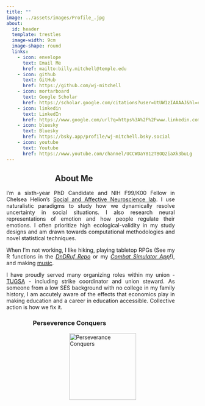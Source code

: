 ```yaml
---
title: ""
image: ../assets/images/Profile_.jpg
about:
  id: header
  template: trestles
  image-width: 9cm
  image-shape: round
  links: 
    - icon: envelope
      text: Email Me
      href: mailto:billy.mitchell@temple.edu
    - icon: github
      text: GitHub
      href: https://github.com/wj-mitchell
    - icon: mortarboard
      text: Google Scholar
      href: https://scholar.google.com/citations?user=UtUW1zIAAAAJ&hl=en
    - icon: linkedin
      text: LinkedIn
      href: https://www.google.com/url?q=https%3A%2F%2Fwww.linkedin.com%2Fin%2Fwjpmitchell%2F&sa=D&sntz=1&usg=AOvVaw1kGDftndB1oDEtgTTuevY2
    - icon: bluesky
      text: Bluesky
      href: https://bsky.app/profile/wj-mitchell.bsky.social
    - icon: youtube
      text: Youtube
      href: https://www.youtube.com/channel/UCCWDaY812TBOQ2iaXk3buLg
---
```


:::{#header}

<h2 style="text-align: center; max-width: 25ch;"> About Me </h2>

<p style="text-align: justify; max-width: 50ch;">I'm a sixth-year PhD Candidate and NIH F99/K00 Fellow in Chelsea Helion's <a href="https://www.tu-sanlab.com/">Social and Affective Neuroscience lab</a>. I use naturalistic paradigms to study how we dynamically resolve uncertainty in social situations. I also research neural representations of emotion and how people regulate their emotions. I often prioritize high ecological-validity in my study designs and am drawn towards computational methodologies and novel statistical techniques.</p>
  
<p style="text-align: justify; max-width: 50ch;"> When I'm not working, I like hiking, playing tabletop RPGs (See my R functions in the <a href="https://github.com/wj-mitchell/DnDRuf"><i>DnDRuf Repo</i></a> or my <a href="https://wjpmitchell3.shinyapps.io/CombatSim/"><i>Combat Simulator App</i></a>!), and making <a href="https://doorprizeband.bandcamp.com/releases">music</a>.</p> 

<p style="text-align: justify; max-width: 50ch;">I have proudly served many organizing roles within my union - <a href="https://tugsa.org/">TUGSA</a> - including strike coordinator and union steward. As someone from a low SES background with no college in my family history, I am accutely aware of the effects that economics play in making education and a career in education accessible. Collective action is how we fix it. </p> 

<h3 style="text-align: center; max-width: 30ch;"> Perseverence Conquers </h3> 
<img src="../assets/images/TUGSA_StrikeGreen.png" alt="Perseverance Conquers" style="display: block; margin-left: auto; margin-right: auto; margin-top: 10px; margin-bottom: 00px;" width="175px"/>


:::